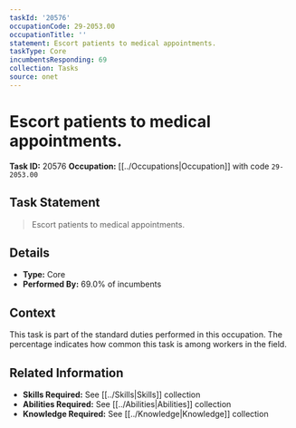 ```yaml
---
taskId: '20576'
occupationCode: 29-2053.00
occupationTitle: ''
statement: Escort patients to medical appointments.
taskType: Core
incumbentsResponding: 69
collection: Tasks
source: onet
---
```

# Escort patients to medical appointments.

**Task ID:** 20576
**Occupation:** [[../Occupations|Occupation]] with code `29-2053.00`

## Task Statement

> Escort patients to medical appointments.

## Details

- **Type:** Core
- **Performed By:** 69.0% of incumbents

## Context

This task is part of the standard duties performed in this occupation. The percentage indicates how common this task is among workers in the field.

## Related Information

- **Skills Required:** See [[../Skills|Skills]] collection
- **Abilities Required:** See [[../Abilities|Abilities]] collection
- **Knowledge Required:** See [[../Knowledge|Knowledge]] collection
